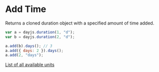 # Add Time

Returns a cloned duration object with a specified amount of time added.

```javascript
var a = dayjs.duration(1, "d");
var b = dayjs.duration(2, "d");

a.add(b).days(); // 3
a.add({ days: 2 }).days();
a.add(2, "days");
```

[List of all available units](./creating#list-of-all-available-units)
